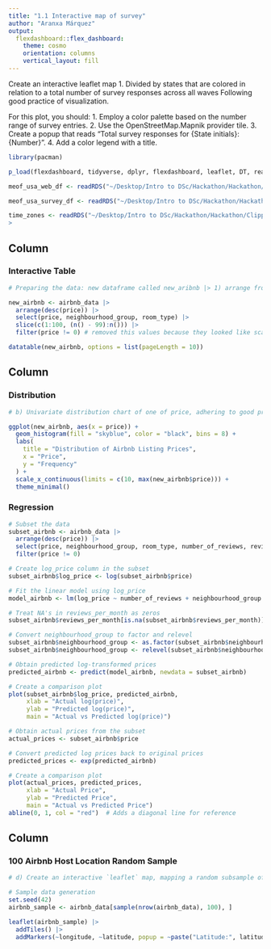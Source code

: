 ```yaml
---
title: "1.1 Interactive map of survey"
author: "Aranxa Márquez"
output: 
  flexdashboard::flex_dashboard:
    theme: cosmo
    orientation: columns
    vertical_layout: fill
---
```


Create an interactive leaflet map
 1. Divided by states that are colored in relation to a
 total number of survey responses across all waves
 Following good practice of visualization. 

For this plot, you should:
1. Employ a color palette based on the number range of survey entries.
2. Use the OpenStreetMap.Mapnik provider tile.
3. Create a popup that reads “Total survey responses for {State initials}: {Number}”.
4. Add a color legend with a title.

```r
library(pacman)

p_load(flexdashboard, tidyverse, dplyr, flexdashboard, leaflet, DT, readr, summarytools, ggplot2)

meof_usa_web_df <- readRDS("~/Desktop/Intro to DSc/Hackathon/Hackathon/Clippy_1/tracking/meof_usa_web_df.RDS")

meof_usa_survey_df <- readRDS("~/Desktop/Intro to DSc/Hackathon/Hackathon/Clippy_1/survey/meof_usa_survey_df.RDS")

time_zones <- readRDS("~/Desktop/Intro to DSc/Hackathon/Hackathon/Clippy_1/tracking/time_zones.RDS")
> 


```

Column 
--------------------------------------------------------------------------------------------

### Interactive Table

```r

# Preparing the data: new dataframe called new_aribnb |> 1) arrange from highest to lowest price |> 2) select the first and the last 100 rows of the data, |> 3) keep only the columns for "price", "neighbourhood_group" and "room_type" 

new_airbnb <- airbnb_data |> 
  arrange(desc(price)) |> 
  select(price, neighbourhood_group, room_type) |> 
  slice(c(1:100, (n() - 99):n())) |> 
  filter(price != 0) # removed this values because they looked like scam sites

datatable(new_airbnb, options = list(pageLength = 10))
```



Column
--------------------------------------------------------------------------------------------

### Distribution 
```r
# b) Univariate distribution chart of one of price, adhering to good practice of plot design.

ggplot(new_airbnb, aes(x = price)) +
  geom_histogram(fill = "skyblue", color = "black", bins = 8) +
  labs(
    title = "Distribution of Airbnb Listing Prices",
    x = "Price",
    y = "Frequency"
  ) +
  scale_x_continuous(limits = c(10, max(new_airbnb$price))) +
  theme_minimal()

```


### Regression
```r

# Subset the data
subset_airbnb <- airbnb_data |> 
  arrange(desc(price)) |> 
  select(price, neighbourhood_group, room_type, number_of_reviews, reviews_per_month) |> 
  filter(price != 0)

# Create log_price column in the subset
subset_airbnb$log_price <- log(subset_airbnb$price)

# Fit the linear model using log_price
model_airbnb <- lm(log_price ~ number_of_reviews + neighbourhood_group + reviews_per_month, data = subset_airbnb)

# Treat NA's in reviews_per_month as zeros
subset_airbnb$reviews_per_month[is.na(subset_airbnb$reviews_per_month)] <- 0

# Convert neighbourhood_group to factor and relevel
subset_airbnb$neighbourhood_group <- as.factor(subset_airbnb$neighbourhood_group)
subset_airbnb$neighbourhood_group <- relevel(subset_airbnb$neighbourhood_group, ref = "Manhattan")

# Obtain predicted log-transformed prices
predicted_airbnb <- predict(model_airbnb, newdata = subset_airbnb)

# Create a comparison plot
plot(subset_airbnb$log_price, predicted_airbnb,
     xlab = "Actual log(price)",
     ylab = "Predicted log(price)",
     main = "Actual vs Predicted log(price)")

# Obtain actual prices from the subset
actual_prices <- subset_airbnb$price

# Convert predicted log prices back to original prices
predicted_prices <- exp(predicted_airbnb)

# Create a comparison plot
plot(actual_prices, predicted_prices,
     xlab = "Actual Price",
     ylab = "Predicted Price",
     main = "Actual vs Predicted Price")
abline(0, 1, col = "red")  # Adds a diagonal line for reference

```


Column 
--------------------------------------------------------------------------------------------

### 100 Airbnb Host Location Random Sample 
```r
# d) Create an interactive `leaflet` map, mapping a random subsample of 100 of the host locations.

# Sample data generation
set.seed(42)
airbnb_sample <- airbnb_data[sample(nrow(airbnb_data), 100), ]

leaflet(airbnb_sample) |> 
  addTiles() |> 
  addMarkers(~longitude, ~latitude, popup = ~paste("Latitude:", latitude, "<br>Longitude:", longitude))

```

